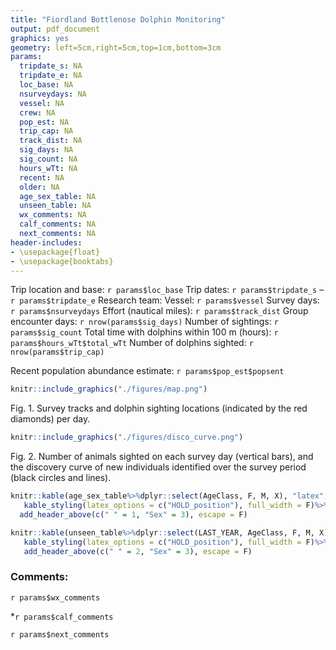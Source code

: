 ```yaml
---
title: "Fiordland Bottlenose Dolphin Monitoring"
output: pdf_document
graphics: yes
geometry: left=5cm,right=5cm,top=1cm,bottom=3cm
params:
  tripdate_s: NA 
  tripdate_e: NA
  loc_base: NA 
  nsurveydays: NA
  vessel: NA 
  crew: NA
  pop_est: NA
  trip_cap: NA
  track_dist: NA 
  sig_days: NA 
  sig_count: NA 
  hours_wTt: NA 
  recent: NA
  older: NA
  age_sex_table: NA
  unseen_table: NA
  wx_comments: NA 
  calf_comments: NA 
  next_comments: NA
header-includes:
- \usepackage{float}
- \usepackage{booktabs}
---
```

\vspace*{-5mm}
Trip location and base: \hfill `r params$loc_base`
\vspace*{-1mm}
\rule[\baselineskip]{\linewidth}{0.4pt}\vspace{-6mm}
Trip dates: \hfill `r params$tripdate_s` – `r params$tripdate_e`
\vspace*{-1mm}
\rule[\baselineskip]{\linewidth}{0.4pt}\vspace{-6mm}
Research team: 
\vspace*{-9mm} \begin{flushright} 
`r params$crew`
\end{flushright}
\vspace*{-4mm}
\rule[\baselineskip]{\linewidth}{0.4pt}\vspace{-6mm}
Vessel: \hfill `r params$vessel`
\vspace*{-1mm}
\rule[\baselineskip]{\linewidth}{0.4pt}\vspace{-6mm}
Survey days: \hfill `r params$nsurveydays`
\vspace*{-1mm}
\rule[\baselineskip]{\linewidth}{0.4pt}\vspace{-6mm}
Effort (nautical miles): \hfill `r params$track_dist`
\vspace*{-1mm}
\rule[\baselineskip]{\linewidth}{0.4pt}\vspace{-6mm}
Group encounter days: \hfill `r nrow(params$sig_days)`
\vspace*{-1mm}
\rule[\baselineskip]{\linewidth}{0.4pt}\vspace{-6mm}
Number of sightings: \hfill `r params$sig_count`
\vspace*{-1mm}
\rule[\baselineskip]{\linewidth}{0.4pt}\vspace{-6mm}
Total time with dolphins within 100 m (hours): \hfill `r params$hours_wTt$total_wTt`
\vspace*{-1mm}
\rule[\baselineskip]{\linewidth}{0.4pt}\vspace{-6mm}
Number of dolphins sighted: \hfill `r nrow(params$trip_cap)`
\vspace*{-1mm}
\rule[\baselineskip]{\linewidth}{0.4pt}\vspace{-6mm}
Recent population abundance estimate: \hfill `r params$pop_est$popsent`
\vspace*{-5mm}
```r
knitr::include_graphics("./figures/map.png")
```
\vspace*{-10mm}
Fig. 1. Survey tracks and dolphin sighting locations (indicated by the red diamonds) per day. 
\newpage
\vspace*{5mm}
\vspace*{-5mm}

```r
knitr::include_graphics("./figures/disco_curve.png")
```
\vspace*{-10mm}
Fig. 2. Number of animals sighted on each survey day (vertical bars), and the discovery curve of new individuals identified over the survey period (black circles and lines). 

\setlength{\parindent}{0in}
\setlength{\leftskip}{0in}

\rule[\baselineskip]{\linewidth}{0.4pt}\vspace{-6mm}
```r

knitr::kable(age_sex_table%>%dplyr::select(AgeClass, F, M, X), "latex", booktabs = T, linesep = "", escape = F, caption = "Age class and sex structure of individuals sighted. Adult = 3+ yo or sighted more than 3 years, Juvenile = 1–3 yo, Calf = <1 yo.", col.names = c("Age class","Female","Male","Unknown"))%>%
   kable_styling(latex_options = c("HOLD_position"), full_width = F)%>%
  add_header_above(c(" " = 1, "Sex" = 3), escape = F)

```
\vspace*{-5mm}
```r

knitr::kable(unseen_table%>%dplyr::select(LAST_YEAR, AgeClass, F, M, X), "latex", booktabs = T, linesep = "", escape = F, caption = paste0("Age class and sex structure of individuals that have not been sighted in the last year (since ",recent, "), but were sighted in the year before (between ", older, " and ", recent,"). Adult = 3+ yo or sighted more than 3 years, Juvenile = 1–3 yo, Calf = <1 yo."), col.names = c("Last year sighted","Age class","Female","Male","Unknown"))%>%
   kable_styling(latex_options = c("HOLD_position"), full_width = F)%>%
   add_header_above(c(" " = 2, "Sex" = 3), escape = F)
```

<!-- \setlength{\parindent}{-0.2in} -->
<!-- \setlength{\leftskip}{0.2in} -->
<!-- \setlength{\parskip}{8pt} -->
<!-- *Known calves sighted (mom): `r known_calves` -->

<!-- New calves sighted: `r new_calves` -->

<!-- \rule[\baselineskip]{\linewidth}{0.4pt}\vspace{-6mm} -->

\setlength{\parindent}{0in}
\setlength{\leftskip}{0in}

\rule[\baselineskip]{\linewidth}{0.4pt}\vspace{-6mm}
### Comments:
`r params$wx_comments`

*`r params$calf_comments`

`r params$next_comments`

